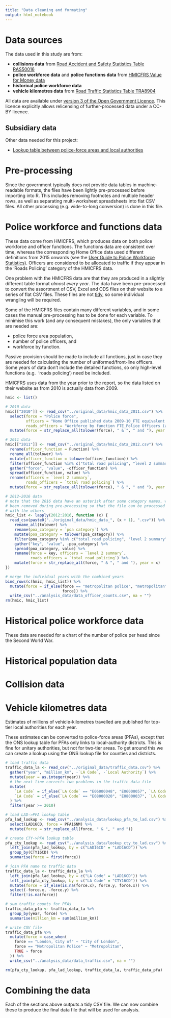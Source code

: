 ```yaml
---
title: "Data cleaning and formating"
output: html_notebook
---
```


# Data sources

The data used in this study are from:

  * **collisions data** from [Road Accident and Safety Statistics Table RAS50016](https://www.gov.uk/government/statistical-data-sets/ras50-contributory-factors)
  * **police workforce data** and **police functions data** from [HMICFRS Value for Money data](https://www.justiceinspectorates.gov.uk/hmicfrs/data/value-for-money-data/)
  * **historical police workforce data**
  * **vehicle kilometres data** from [Road Traffic Statistics Table TRA8904](https://www.gov.uk/government/statistical-data-sets/tra89-traffic-by-local-authority) 

All data are available under [version 3 of the Open Government Licence](https://www.nationalarchives.gov.uk/doc/open-government-licence/version/3/). 
This licence explicitly allows relicensing of further-processed data under a 
CC-BY licence.

## Subsidiary data

Other data needed for this project:

  * [Lookup table between police-force areas and local authorities](http://geoportal.statistics.gov.uk/datasets/local-authority-district-to-community-safety-partnerships-to-police-force-areas-december-2016-lookup-in-england-and-wales)


# Pre-processing

Since the government typically does not provide data tables in machine-readable 
formats, the files have been lightly pre-processed before importing into R.
This includes removing footnotes and multiple header rows, as well as separating
multi-worksheet spreadsheets into flat CSV files. All other processing (e.g.
wide-to-long conversion) is done in this file.


# Police workforce and functions data

These data come from HMICFRS, which produces data on both police workforce and 
officer functions. The functions data are consistent over time, whereas the 
corresponding Home Office data used different definitions from 2015 onwards
(see the [User Guide to Police Workforce Statistics](https://www.gov.uk/government/publications/user-guide-to-police-workforce-statistics)). Officers are considered to be allocated to traffic if they appear in the
'Roads Policing' category of the HMICFRS data.

One problem with the HMICFRS data are that they are produced in a slightly
different table format *almost every year*. The data have been pre-processed to
convert the assortment of CSV, Excel and ODS files on their website to a series
of flat CSV files. These files are not [tidy](https://cran.r-project.org/web/packages/tidyr/vignettes/tidy-data.html), 
so some individual wrangling will be required.

Some of the HMICFRS files contain many different variables, and in some cases
the manual pre-processing has to be done for each variable. To minimise this
work (and any consequent mistakes), the only variables that are needed are:

  * police force area population,
  * number of police officers, and
  * workforce by function.

Passive provision should be made to include all functions, just in case they are 
needed for calculating the number of uniformed/front-line officers. Some years 
of data don't include the detailed functions, so only high-level functions (e.g. 
'roads policing') need be included.

HMICFRS uses data from the year prior to the report, so the data listed on their 
website as from 2010 is actually data from 2009.

```r
hmic <- list()

# 2010 data
hmic[["2010"]] <- read_csv("../original_data/hmic_data_2011.csv") %>% 
  select(force = "Police force", 
         officers = "Home Office published data 2009-10_FTE equivalent staff_Police Officers",
         roads_officers = "Workforce by function FTE_Police Officers (as at 31/03/2010)_Roads policing") %>% 
  mutate(force = str_replace_all(tolower(force), " & ", " and "), year = 2010)

# 2011 data
hmic[["2011"]] <- read_csv("../original_data/hmic_data_2012.csv") %>% 
  rename(officer_function = Function) %>% 
  rename_all(tolower) %>% 
  mutate(officer_function = tolower(officer_function)) %>% 
  filter(officer_function %in% c("total road policing", "level 2 summary")) %>% 
  gather("force", "value", -officer_function) %>% 
  spread(officer_function, value) %>% 
  rename(officers = `level 2 summary`, 
         roads_officers = `total road policing`) %>% 
  mutate(force = str_replace_all(tolower(force), " & ", " and "), year = 2011)

# 2012—2016 data
# note that the 2016 data have an asterisk after some category names, which have
# been removed during pre-processing so that the file can be processed along
# with the others
hmic_list <- lapply(2012:2016, function (x) {
  read_csv(paste0("../original_data/hmic_data_", (x + 1), ".csv")) %>% 
    rename_all(tolower) %>% 
    rename(poa_category = `poa category`) %>% 
    mutate(poa_category = tolower(poa_category)) %>% 
    filter(poa_category %in% c("total road policing", "level 2 summary")) %>%
    gather("key", "value", -poa_category) %>%
    spread(poa_category, value) %>%
    rename(force = key, officers = `level 2 summary`,
           roads_officers = `total road policing`) %>%
    mutate(force = str_replace_all(force, " & ", " and "), year = x)
})

# merge the individual years with the combined years
bind_rows(c(hmic, hmic_list)) %>% 
  mutate(force = if_else(force == "metropolitan police", "metropolitan", 
                         force)) %>% 
  write_csv("../analysis_data/data_officer_counts.csv", na = "")
rm(hmic, hmic_list)

```


# Historical police workforce data

These data are needed for a chart of the number of police per head since the 
Second World War.


# Historical population data


# Collision data


# Vehicle kilometres data

Estimates of millions of vehicle-kilometres travelled are published for top-tier
local authorities for each year.

These estimates can be converted to police-force areas (PFAs), except that the 
ONS lookup table for PFAs only links to local-authority districts. This is fine
for unitary authorities, but not for two-tier areas. To get around this we can
create a lookup using the ONS lookup file for counties and districts.

```r
# load traffic data
traffic_data_la <- read_csv("../original_data/traffic_data.csv") %>% 
  gather("year", "million_km", -`LA Code`, -`Local Authority`) %>% 
  mutate(year = as.integer(year)) %>% 
  # the next line corrects two problems in the traffic data file
  mutate(
    `LA Code` = if_else(`LA Code` == "E06000048", "E06000057", `LA Code`),
    `LA Code` = if_else(`LA Code` == "E08000020", "E08000037", `LA Code`)
  ) %>%
  filter(year >= 2010)

# load LAD->PFA lookup table
pfa_lad_lookup <- read_csv("../analysis_data/lookup_pfa_to_lad.csv") %>% 
  select(LAD16CD, force = PFA16NM) %>% 
  mutate(force = str_replace_all(force, " & ", " and "))

# create CTY->PFA lookup table
pfa_cty_lookup <- read_csv("../analysis_data/lookup_cty_to_lad.csv") %>% 
  left_join(pfa_lad_lookup, by = c("LAD16CD" = "LAD16CD")) %>% 
  group_by(CTY16CD) %>%
  summarise(force = first(force))

# join PFA name to traffic data
traffic_data_la <- traffic_data_la %>% 
  left_join(pfa_lad_lookup, by = c("LA Code" = "LAD16CD")) %>% 
  left_join(pfa_cty_lookup, by = c("LA Code" = "CTY16CD")) %>% 
  mutate(force = if_else(is.na(force.x), force.y, force.x)) %>% 
  select(-force.x, -force.y) %>% 
  filter(!is.na(force))

# sum traffic counts for PFAs
traffic_data_pfa <- traffic_data_la %>% 
  group_by(year, force) %>% 
  summarise(million_km = sum(million_km))

# write CSV file
traffic_data_pfa %>% 
  mutate(force = case_when(
    force == "London, City of" ~ "City of London",
    force == "Metropolitan Police" ~ "Metropolitan",
    TRUE ~ force
  )) %>% 
  write_csv("../analysis_data/data_traffic.csv", na = "")

rm(pfa_cty_lookup, pfa_lad_lookup, traffic_data_la, traffic_data_pfa)
```


# Combining the data

Each of the sections above outputs a tidy CSV file. We can now combine these to
produce the final data file that will be used for analysis.

